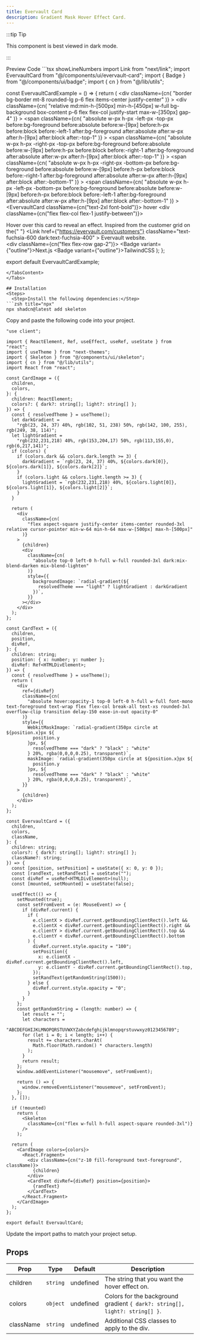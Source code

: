 ```yaml
---
title: Evervault Card
description: Gradient Mask Hover Effect Card.
---
```

:::tip Tip

This component is best viewed in dark mode.

:::
<Tabs defaultValue="preview">

<TabsList>
  <TabsTrigger value="preview">Preview</TabsTrigger>
  <TabsTrigger value="code">Code</TabsTrigger>
</TabsList>

<TabsContent value="preview">
  <EvervaultCardExample />
</TabsContent>

<TabsContent value="code">
```tsx showLineNumbers
import Link from "next/link";
import EvervaultCard from "@/components/ui/evervault-card";
import { Badge } from "@/components/ui/badge";
import { cn } from "@/lib/utils";

const EvervaultCardExample = () => {
  return (
    <div
      className={cn(
        "border bg-border mt-8 rounded-lg p-6 flex items-center justify-center"
      )}
    >
      <div
        className={cn(
          "relative md:min-h-[500px] min-h-[450px] w-full bg-background box-content p-6 flex flex-col justify-start max-w-[350px] gap-4"
        )}
      >
        <span
          className={cn(
            "absolute w-px h-px -left-px -top-px before:bg-foreground before:absolute before:w-[9px] before:h-px before:block before:-left-1 after:bg-foreground after:absolute after:w-px after:h-[9px] after:block after:-top-1"
          )}
        ></span>
        <span
          className={cn(
            "absolute w-px h-px -right-px -top-px before:bg-foreground before:absolute before:w-[9px] before:h-px before:block before:-right-1 after:bg-foreground after:absolute after:w-px after:h-[9px] after:block after:-top-1"
          )}
        ></span>
        <span
          className={cn(
            "absolute w-px h-px -right-px -bottom-px before:bg-foreground before:absolute before:w-[9px] before:h-px before:block before:-right-1 after:bg-foreground after:absolute after:w-px after:h-[9px] after:block after:-bottom-1"
          )}
        ></span>
        <span
          className={cn(
            "absolute w-px h-px -left-px -bottom-px before:bg-foreground before:absolute before:w-[9px] before:h-px before:block before:-left-1 after:bg-foreground after:absolute after:w-px after:h-[9px] after:block after:-bottom-1"
          )}
        ></span>
        <EvervaultCard className={cn("text-2xl font-bold")}>
          hover
        </EvervaultCard>
        <div className={cn("flex flex-col flex-1 justify-between")}>
          <div>
            Hover over this card to reveal an effect. Inspired from the customer
            grid on the{" "}
            <Link
              href={"https://evervault.com/customers"}
              className="text-fuchsia-600 dark:text-fuchsia-400"
            >
              Evervault website.
            </Link>
          </div>
          <div className={cn("flex flex-row gap-2")}>
            <Badge variant={"outline"}>Next.js</Badge>
            <Badge variant={"outline"}>TailwindCSS</Badge>
          </div>
        </div>
      </div>
    </div>
  );
};

export default EvervaultCardExample;
```
</TabsContent>
</Tabs>

## Installation
<Steps>
  <Step>Install the following dependencies:</Step>
```zsh title="npx"
npx shadcn@latest add skeleton
```
  <Step>Copy and paste the following code into your project.</Step>
```tsx title="components/ui/evervault-card.tsx"
"use client";

import { ReactElement, Ref, useEffect, useRef, useState } from "react";
import { useTheme } from "next-themes";
import { Skeleton } from "@/components/ui/skeleton";
import { cn } from "@/lib/utils";
import React from "react";

const CardImage = ({
  children,
  colors,
}: {
  children: ReactElement;
  colors?: { dark?: string[]; light?: string[] };
}) => {
  const { resolvedTheme } = useTheme();
  let darkGradient =
    "rgb(23, 24, 37) 40%, rgb(102, 51, 238) 50%, rgb(142, 100, 255), rgb(249, 38, 114)";
  let lightGradient =
    "rgb(232,231,218) 40%, rgb(153,204,17) 50%, rgb(113,155,0), rgb(6,217,141)";
  if (colors) {
    if (colors.dark && colors.dark.length >= 3) {
      darkGradient = `rgb(23, 24, 37) 40%, ${colors.dark[0]}, ${colors.dark[1]}, ${colors.dark[2]}`;
    }
    if (colors.light && colors.light.length >= 3) {
      lightGradient = `rgb(232,231,218) 40%, ${colors.light[0]}, ${colors.light[1]}, ${colors.light[2]}`;
    }
  }

  return (
    <div
      className={cn(
        "flex aspect-square justify-center items-center rounded-3xl relative cursor-pointer min-w-64 min-h-64 max-w-[500px] max-h-[500px]"
      )}
    >
      {children}
      <div
        className={cn(
          "absolute top-0 left-0 h-full w-full rounded-3xl dark:mix-blend-darken mix-blend-lighten"
        )}
        style={{
          backgroundImage: `radial-gradient(${
            resolvedTheme === "light" ? lightGradient : darkGradient
          })`,
        }}
      ></div>
    </div>
  );
};

const CardText = ({
  children,
  position,
  divRef,
}: {
  children: string;
  position: { x: number; y: number };
  divRef: Ref<HTMLDivElement>;
}) => {
  const { resolvedTheme } = useTheme();
  return (
    <div
      ref={divRef}
      className={cn(
        "absolute hover:opacity-1 top-0 left-0 h-full w-full font-mono text-foreground text-wrap flex flex-col break-all text-xs rounded-3xl overflow-clip transition delay-150 ease-in-out opacity-0"
      )}
      style={{
        WebkitMaskImage: `radial-gradient(350px circle at ${position.x}px ${
          position.y
        }px, ${
          resolvedTheme === "dark" ? "black" : "white"
        } 20%, rgba(0,0,0,0.25), transparent)`,
        maskImage: `radial-gradient(350px circle at ${position.x}px ${
          position.y
        }px, ${
          resolvedTheme === "dark" ? "black" : "white"
        } 20%, rgba(0,0,0,0.25), transparent)`,
      }}
    >
      {children}
    </div>
  );
};

const EvervaultCard = ({
  children,
  colors,
  className,
}: {
  children: string;
  colors?: { dark?: string[]; light?: string[] };
  className?: string;
}) => {
  const [position, setPosition] = useState({ x: 0, y: 0 });
  const [randText, setRandText] = useState("");
  const divRef = useRef<HTMLDivElement>(null);
  const [mounted, setMounted] = useState(false);

  useEffect(() => {
    setMounted(true);
    const setFromEvent = (e: MouseEvent) => {
      if (divRef.current) {
        if (
          e.clientX > divRef.current.getBoundingClientRect().left &&
          e.clientX < divRef.current.getBoundingClientRect().right &&
          e.clientY > divRef.current.getBoundingClientRect().top &&
          e.clientY < divRef.current.getBoundingClientRect().bottom
        ) {
          divRef.current.style.opacity = "100";
          setPosition({
            x: e.clientX - divRef.current.getBoundingClientRect().left,
            y: e.clientY - divRef.current.getBoundingClientRect().top,
          });
          setRandText(getRandomString(1500));
        } else {
          divRef.current.style.opacity = "0";
        }
      }
    };
    const getRandomString = (length: number) => {
      let result = "";
      let characters =
        "ABCDEFGHIJKLMNOPQRSTUVWXYZabcdefghijklmnopqrstuvwxyz0123456789";
      for (let i = 0; i < length; i++) {
        result += characters.charAt(
          Math.floor(Math.random() * characters.length)
        );
      }
      return result;
    };
    window.addEventListener("mousemove", setFromEvent);

    return () => {
      window.removeEventListener("mousemove", setFromEvent);
    };
  }, []);

  if (!mounted)
    return (
      <Skeleton
        className={cn("flex w-full h-full aspect-square rounded-3xl")}
      />
    );

  return (
    <CardImage colors={colors}>
      <React.Fragment>
        <div className={cn("z-10 fill-foreground text-foreground", className)}>
          {children}
        </div>
        <CardText divRef={divRef} position={position}>
          {randText}
        </CardText>
      </React.Fragment>
    </CardImage>
  );
};

export default EvervaultCard;
```

  <Step>Update the import paths to match your project setup.</Step>

</Steps>

## Props

| Prop                                                 | Type     | Default   | Description                                  |
| ---------------------------------------------------- | -------- | --------- | -------------------------------------------- |
| children                                             | `string` | undefined | The string that you want the hover effect on. |
| colors                                               | `object` | undefined | Colors for the background gradient `{ dark?: string[], light?: string[] }`. |
| className                                            | `string` | undefined | Additional CSS classes to apply to the div.   | 
